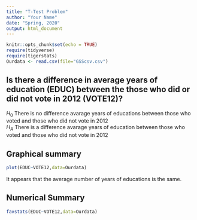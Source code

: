 ```yaml
---
title: "T-Test Problem"
author: "Your Name"
date: "Spring, 2020"
output: html_document
---
```


```r
knitr::opts_chunk$set(echo = TRUE)
require(tidyverse)
require(tigerstats)
Ourdata <- read.csv(file="GSScsv.csv")
```


## Is there a difference in  average years of education (EDUC) between the those who did or did not vote in 2012 (VOTE12)?

$H_0$ There is no difference avarage years of educations between those who voted and those who did not vote in 2012    
$H_A$ There is a difference avarage years of education between those who voted and those who did not vote in 2012   

## Graphical summary
```r
plot(EDUC~VOTE12,data=Ourdata)
```


It appears that the average number of years of educations is the same. 



## Numerical Summary 
```r
favstats(EDUC~VOTE12,data=Ourdata)
```

